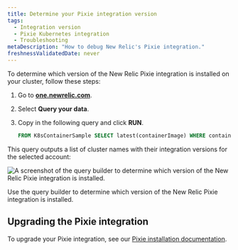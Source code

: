 ```yaml
---
title: Determine your Pixie integration version
tags:
  - Integration version
  - Pixie Kubernetes integration
  - Troubleshooting
metaDescription: "How to debug New Relic's Pixie integration."
freshnessValidatedDate: never
---
```



To determine which version of the New Relic Pixie integration is installed on your cluster, follow these steps:

1. Go to <DoNotTranslate>**[one.newrelic.com](https://one.newrelic.com/all-capabilities)**</DoNotTranslate>.

2. Select <DoNotTranslate>**Query your data**</DoNotTranslate>.

3. Copy in the following query and click <DoNotTranslate>**RUN**</DoNotTranslate>.

    ```sql
    FROM K8sContainerSample SELECT latest(containerImage) WHERE containerName LIKE '%newrelic-pixie%' FACET clusterName
    ```

This query outputs a list of cluster names with their integration versions for the selected account:

<img
  title="Pixie integration in query builder"
  alt="A screenshot of the query builder to determine which version of the New Relic Pixie integration is installed."
  src={pixieIntegrationVersion}
/>

<figcaption>
  Use the query builder to determine which version of the New Relic Pixie integration is installed.
</figcaption>

## Upgrading the Pixie integration

To upgrade your Pixie integration, see our [Pixie installation documentation](/docs/kubernetes-pixie/auto-telemetry-pixie/install-auto-telemetry-pixie/#upgrade).
